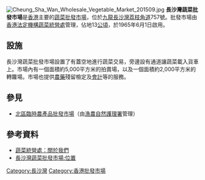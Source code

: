 [[File:Cheung_Sha_Wan_Wholesale_Vegetable_Market_201509.jpg|thumb]]
'''長沙灣蔬菜批發市場'''是[[香港|香港]]主要的[[蔬菜|蔬菜]][[批發市場|批發市場]]，位於[[九龍|九龍]][[長沙灣|長沙灣]][[荔枝角道|荔枝角道]]757號。批發市場由[[香港法定機構|香港法定機構]][[蔬菜統營處|蔬菜統營處]]管理，佔地13[[公頃|公頃]]，於1965年6月1日啟用。

==設施==
長沙灣蔬菜批發市場設置了有蓋空地進行蔬菜交易，旁邊設有通道讓蔬菜載入貨車上。市場內有一個面積約5,000平方米的拍賣場，以及一個面積約2,000平方米的轉籮場。市場也提供[[農藥|農藥]]殘留檢定及[[會計|會計]]等的服務。

==參見==
*[[北區臨時農產品批發市場|北區臨時農產品批發市場]]（由[[漁農自然護理署|漁農自然護理署]]管理）

==參考資料==

*[http://www.vmo.org 蔬菜統營處：關於我們] {{Wayback|url=http://www.vmo.org/ |date=20170419014819 }}
*[http://www.vmo.org/tc/index/page_about/item_market/part_market2/ 長沙灣蔬菜批發市場:位置] {{Wayback|url=http://www.vmo.org/tc/index/page_about/item_market/part_market2/ |date=20200803010025 }}

{{HK-buil-stub}}

[[Category:長沙灣|Category:長沙灣]]
[[Category:香港批發市場|Category:香港批發市場]]